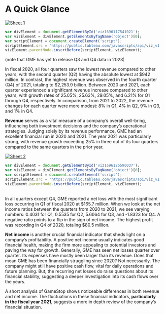 # A Quick Glance {-}
<div class='tableauPlaceholder' id='viz1696117541021' style='position: relative'><noscript><a href='#'><img alt='Sheet 1 ' src='https:&#47;&#47;public.tableau.com&#47;static&#47;images&#47;st&#47;stock_project&#47;Sheet1&#47;1_rss.png' style='border: none' /></a></noscript><object class='tableauViz'  style='display:none;'><param name='host_url' value='https%3A%2F%2Fpublic.tableau.com%2F' /> <param name='embed_code_version' value='3' /> <param name='site_root' value='' /><param name='name' value='stock_project&#47;Sheet1' /><param name='tabs' value='no' /><param name='toolbar' value='yes' /><param name='static_image' value='https:&#47;&#47;public.tableau.com&#47;static&#47;images&#47;st&#47;stock_project&#47;Sheet1&#47;1.png' /> <param name='animate_transition' value='yes' /><param name='display_static_image' value='yes' /><param name='display_spinner' value='yes' /><param name='display_overlay' value='yes' /><param name='display_count' value='yes' /><param name='language' value='en-US' /><param name='filter' value='publish=yes' /></object></div>  
```js
var divElement = document.getElementById('viz1696117541021');                    
var vizElement = divElement.getElementsByTagName('object')[0];                    vizElement.style.width='100%';vizElement.style.height=(divElement.offsetWidth*0.75)+'px';                    
var scriptElement = document.createElement('script');                    
scriptElement.src = 'https://public.tableau.com/javascripts/api/viz_v1.js';                    
vizElement.parentNode.insertBefore(scriptElement, vizElement);    
```
(note that GME has yet to release Q3 and Q4 data in 2023)

In fiscal 2020, all four quarters saw the lowest revenue compared to other years, with the second quarter (Q2) having the absolute lowest at $942 million. In contrast, the highest revenue was observed in the fourth quarter (Q4) of 2021, totaling to $2,253.9 billion. Between 2020 and 2021, each quarter experienced a significant revenue increase compared to other years, with growth rates of 25.05%, 25.63%, 29.05%, and 6.21% for Q1 through Q4, respectively. In comparison, from 2021 to 2022, the revenue changes for each quarter were more modest: 8% in Q1, 4% in Q2, 9% in Q3, and 1% in Q4.

**Revenue** serves as a vital measure of a company's overall well-bring, influencing both investment decisions and the company's operational strategies. Judging solely by its revenue performance, GME had an excellent financial run in 2020 and 2021. The year 2021 was particularly strong, with revenue growth exceeding 25% in three out of its four quarters compared to the same quarters in the prior year.  

<div class='tableauPlaceholder' id='viz1696125590037' style='position: relative'><noscript><a href='#'><img alt='Sheet 2 ' src='https:&#47;&#47;public.tableau.com&#47;static&#47;images&#47;st&#47;stock_project&#47;Sheet2&#47;1_rss.png' style='border: none' /></a></noscript><object class='tableauViz'  style='display:none;'><param name='host_url' value='https%3A%2F%2Fpublic.tableau.com%2F' /> <param name='embed_code_version' value='3' /> <param name='site_root' value='' /><param name='name' value='stock_project&#47;Sheet2' /><param name='tabs' value='no' /><param name='toolbar' value='yes' /><param name='static_image' value='https:&#47;&#47;public.tableau.com&#47;static&#47;images&#47;st&#47;stock_project&#47;Sheet2&#47;1.png' /> <param name='animate_transition' value='yes' /><param name='display_static_image' value='yes' /><param name='display_spinner' value='yes' /><param name='display_overlay' value='yes' /><param name='display_count' value='yes' /><param name='language' value='en-US' /><param name='filter' value='publish=yes' /></object></div>                
```js
var divElement = document.getElementById('viz1696125590037');                    
var vizElement = divElement.getElementsByTagName('object')[0];                    vizElement.style.width='100%';vizElement.style.height=(divElement.offsetWidth*0.75)+'px';                    
var scriptElement = document.createElement('script');                    
scriptElement.src = 'https://public.tableau.com/javascripts/api/viz_v1.js';                    
vizElement.parentNode.insertBefore(scriptElement, vizElement);                
```
\
In all quarters except Q4, GME reported a net loss with the most significant loss occurring in Q1 of fiscal 2020 at $165.7 million. When we look at the net income ratios between the quarters from 2020 to 2021, we see varying numbers: 0.4031 for Q1, 0.5535 for Q2, 5.6064 for Q3, and -1.8323 for Q4. A negative ratio points to a flip in the sign of net income. The highest profit was recording in Q4 of 2020, totaling $80.5 million.

**Net income** is another crucial financial indicator that sheds light on a company's profitability. A positive net income usually indicates good financial health, making the firm more appealing to potential investors and paving the way for growth. Generally, GME has seen net losses quarter over quarter. Its expenses have mostly been larger than its revenue. Does that mean GME has been financially struggling since 2020? Not necessarily. The company might still have positive cash flow, vital for daily operations and future planning. But, the recurring net losses do raise questions about its financial stability, suggesting a deeper investigation into its cash flows over the years.

A short analysis of GameStop shows noticeable differences in both revenue and net income. The fluctuations in these financial indicators, **particularly in the fiscal year 2021**, suggests a more in depth review of the company's financial situation. 



